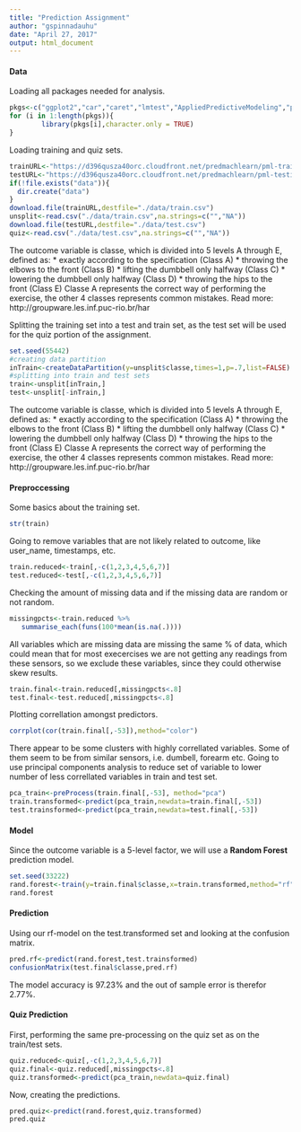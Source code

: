 ```yaml
---
title: "Prediction Assignment"
author: "gspinnadauhu"
date: "April 27, 2017"
output: html_document
---
```

#### Data
Loading all packages needed for analysis.
```r
pkgs<-c("ggplot2","car","caret","lmtest","AppliedPredictiveModeling","plyr","dplyr","ElemStatLearn","forecast","gridExtra","lubridate","magrittr","pander","corrplot","ISLR","parallel","e1071","randomForest")
for (i in 1:length(pkgs)){
        library(pkgs[i],character.only = TRUE)
}
```

Loading training and quiz sets.
```r
trainURL<-"https://d396qusza40orc.cloudfront.net/predmachlearn/pml-training.csv"
testURL<-"https://d396qusza40orc.cloudfront.net/predmachlearn/pml-testing.csv"
if(!file.exists("data")){
  dir.create("data")
}
download.file(trainURL,destfile="./data/train.csv")
unsplit<-read.csv("./data/train.csv",na.strings=c("","NA"))
download.file(testURL,destfile="./data/test.csv")
quiz<-read.csv("./data/test.csv",na.strings=c("","NA"))
```

The outcome variable is classe, which is divided into 5 levels A through E, defined as:
* exactly according to the specification (Class A)
* throwing the elbows to the front (Class B)
* lifting the dumbbell only halfway (Class C)
* lowering the dumbbell only halfway (Class D)
* throwing the hips to the front (Class E)
Classe A represents the correct way of performing the exercise, the other 4 classes represents common mistakes.
Read more: http://groupware.les.inf.puc-rio.br/har


Splitting the training set into a test and train set, as the test set will be used for the quiz portion of the assignment.
```r
set.seed(55442)
#creating data partition
inTrain<-createDataPartition(y=unsplit$classe,times=1,p=.7,list=FALSE)
#splitting into train and test sets
train<-unsplit[inTrain,]
test<-unsplit[-inTrain,]
```

The outcome variable is classe, which is divided into 5 levels A through E, defined as:
* exactly according to the specification (Class A)
* throwing the elbows to the front (Class B)
* lifting the dumbbell only halfway (Class C)
* lowering the dumbbell only halfway (Class D)
* throwing the hips to the front (Class E)
Classe A represents the correct way of performing the exercise, the other 4 classes represents common mistakes.
Read more: http://groupware.les.inf.puc-rio.br/har

#### Preproccessing
Some basics about the training set.
```r
str(train)
```

Going to remove variables that are not likely related to outcome, like user_name, timestamps, etc.
```r
train.reduced<-train[,-c(1,2,3,4,5,6,7)]
test.reduced<-test[,-c(1,2,3,4,5,6,7)]
```

Checking the amount of missing data and if the missing data are random or not random.
```r
missingpcts<-train.reduced %>% 
   summarise_each(funs(100*mean(is.na(.))))
```

All variables which are missing data are missing the same % of data, which could mean that for most execercises we are not getting any readings from these sensors, so we exclude these variables, since they could otherwise skew results.
```r
train.final<-train.reduced[,missingpcts<.8]
test.final<-test.reduced[,missingpcts<.8]
```

Plotting correllation amongst predictors.
```r
corrplot(cor(train.final[,-53]),method="color")
```

There appear to be some clusters with highly correllated variables. Some of them seem to be from similar sensors, i.e. dumbell, forearm etc.
Going to use principal components analysis to reduce set of variable to lower number of less correllated variables in train and test set.
```r
pca_train<-preProcess(train.final[,-53], method="pca")
train.transformed<-predict(pca_train,newdata=train.final[,-53])
test.trainsformed<-predict(pca_train,newdata=test.final[,-53])
```

#### Model
Since the outcome variable is a 5-level factor, we will use a **Random Forest** prediction model.
```r
set.seed(33222)
rand.forest<-train(y=train.final$classe,x=train.transformed,method="rf",ntree=50,tuneLength=1)
rand.forest
```

#### Prediction
Using our rf-model on the test.transformed set and looking at the confusion matrix.
```r
pred.rf<-predict(rand.forest,test.trainsformed)
confusionMatrix(test.final$classe,pred.rf)
```

The model accuracy is 97.23% and the out of sample error is therefor 2.77%.

#### Quiz Prediction
First, performing the same pre-processing on the quiz set as on the train/test sets.
```r
quiz.reduced<-quiz[,-c(1,2,3,4,5,6,7)]
quiz.final<-quiz.reduced[,missingpcts<.8]
quiz.transformed<-predict(pca_train,newdata=quiz.final)
```

Now, creating the predictions.
```r
pred.quiz<-predict(rand.forest,quiz.transformed)
pred.quiz
```